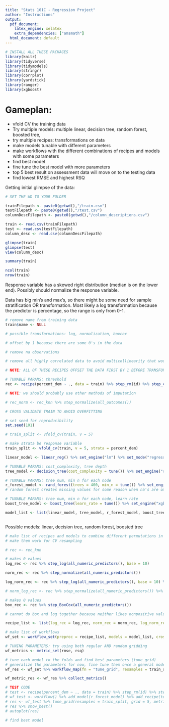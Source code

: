 ```yaml
---
title: "Stats 101C - Regression Project"
author: "Instructions"
output:
  pdf_document:
    latex_engine: xelatex
    extra_dependencies: ["amsmath"]
  html_document: default
---
```

```r
# INSTALL ALL THESE PACKAGES
library(knitr)
library(tidyverse)
library(tidymodels)
library(stringr)
library(corrplot)
library(yardstick)
library(ranger)
library(xgboost)
```


# Gameplan:

  - vfold CV the training data
  - Try multiple models: multiple linear, decision tree, random forest, boosted tree, 
  - try multiple recipes: transformations on data
  - make models tunable with different parameters
  - make workflows with the different combinations of recipes and models with some parameters
  - find best model
  - fine tune the best model with more parameters
  - top 5 best result on assessment data will move on to the testing data
  - find lowest RMSE and highest RSQ 


Getting initial glimpse of the data:

```r

# SET THE WD TO YOUR FOLDER

trainFilepath <- paste0(getwd(),"/train.csv")
testFilepath <- paste0(getwd(),"/test.csv")
columnDescFilepath <- paste0(getwd(),"/column_descriptions.csv")

train <- read.csv(trainFilepath)
test <- read.csv(testFilepath)
column_desc <- read.csv(columnDescFilepath)

```

```r

glimpse(train)
glimpse(test)
view(column_desc)

summary(train)

ncol(train)
nrow(train)

```

Response variable has a skewed right distribution (median is on the lower end). Possibly should normalize the response variable.

Data has big min's and max's, so there might be some need for sample stratification OR transformation. Most likely a log transformation because the predictor is percentage, so the range is only from 0-1.

```r

# remove name from training data
train$name <- NULL

# possible transformations: log, normalization, boxcox

# offset by 1 because there are some 0's in the data

# remove na observations

# remove all highly correlated data to avoid multicollinearity that would affect ML models

# NOTE: ALL OF THESE RECIPES OFFSET THE DATA FIRST BY 1 BEFORE TRANSFORMING

# TUNABLE PARAMS: threshold
rec <- recipe(percent_dem ~ ., data = train) %>% step_rm(id) %>% step_corr(all_numeric_predictors(), threshold = tune()) %>% step_mutate_at(all_numeric_predictors(), fn = function(x){x + 1}) %>% step_impute_knn(all_numeric_predictors())

# NOTE: we should probably use other methods of imputation

# rec_norm <- rec_knn %>% step_normalize(all_outcomes())

```

```r

# CROSS VALIDATE TRAIN TO AVOID OVERFITTING

# set seed for reproducibility
set.seed(101)

# train_split <- vfold_cv(train, v = 5)

# make strata be response variable
train_split <- vfold_cv(train, v = 5, strata = percent_dem)

```

```r

linear_model <- linear_reg() %>% set_engine("lm") %>% set_mode("regression")

# TUNABLE PARAMS: cost_complexity, tree depth
tree_model <- decision_tree(cost_complexity = tune()) %>% set_engine("rpart") %>% set_mode("regression")

# TUNABLE PARAMS: tree num, min n for each node
r_forest_model <- rand_forest(trees = 400, min_n = tune()) %>% set_engine("ranger") %>% set_mode("regression")
# random forest creates missing values for some reason when na's are ommitted, so imputation is used instead

# TUNABLE PARAMS: tree num, min n for each node, learn rate
boost_tree_model <- boost_tree(learn_rate = tune()) %>% set_engine("xgboost") %>% set_mode("regression")

model_list <- list(linear_model, tree_model, r_forest_model, boost_tree_model)



```

Possible models: linear, decision tree, random forest, boosted tree

```r

# make list of recipes and models to combine different permutations in workflows
# make them work for CV resampling

# rec <- rec_knn

# makes 0 values
log_rec <- rec %>% step_log(all_numeric_predictors(), base = 10)

norm_rec <- rec %>% step_normalize(all_numeric_predictors())

log_norm_rec <- rec %>% step_log(all_numeric_predictors(), base = 10) %>% step_normalize(all_numeric_predictors())

# norm_log_rec <- rec %>% step_normalize(all_numeric_predictors()) %>% step_log(all_numeric_predictors(), base = 10)

# makes 0 values
box_rec <- rec %>% step_BoxCox(all_numeric_predictors())

# cannot do box and log together because neither likes nonpositive values

recipe_list <- list(log_rec = log_rec, norm_rec = norm_rec, log_norm_rec = log_norm_rec, box_rec = box_rec)

# make list of workflows
wf_set <- workflow_set(preproc = recipe_list, models = model_list, cross = T)

```

```r

# TUNING PARAMETERS: try using both regular AND random gridding
wf_metrics <- metric_set(rmse, rsq)

# tune each model to the folds and find best parameters (tune_grid) 
# generalize the parameters for now, fine tune them once a general model has been chosen
wf_res <- wf_set %>% workflow_map(fn = "tune_grid", resamples = train_split, grid = 5, metrics = wf_metrics)

wf_metric_res <- wf_res %>% collect_metrics()

# TEST CODE
# test <- recipe(percent_dem ~ ., data = train) %>% step_rm(id) %>% step_corr(all_numeric_predictors(), threshold = tune()) %>% step_mutate_at(all_numeric_predictors(), fn = function(x){x + 1}) %>% step_impute_knn(all_numeric_predictors()) %>% step_normalize(all_numeric_predictors())
# wf_test <- workflow() %>% add_model(r_forest_model) %>% add_recipe(test)
# res <- wf_test %>% tune_grid(resamples = train_split, grid = 5, metrics = wf_metrics)
# res %>% show_best()
# autoplot(res)

# find best model 

```
